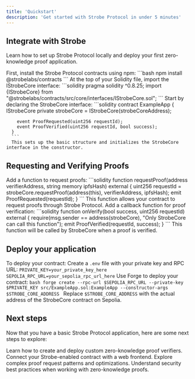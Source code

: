 ```yaml
---
title: 'Quickstart'
description: 'Get started with Strobe Protocol in under 5 minutes'
---
```


## Integrate with Strobe

Learn how to set up Strobe Protocol locally and deploy your first zero-knowledge proof application.

<Steps>
  <Step title="Install Strobe contracts">
    First, install the Strobe Protocol contracts using npm:
    ```bash
    npm install @strobelabs/contracts
    ```
  </Step>
  <Step title="Import Strobe interface">
    At the top of your Solidity file, import the IStrobeCore interface:
    ```solidity
    pragma solidity ^0.8.25;
    import {IStrobeCore} from "@strobelabs/contracts/src/core/interfaces/IStrobeCore.sol";
    ```
  </Step>
  <Step title="Define the contract">
    Start by declaring the StrobeCore interface:
    ```solidity
      contract ExampleApp {
        IStrobeCore private strobeCore = IStrobeCore(strobeCoreAddress);

        event ProofRequested(uint256 requestId);
        event ProofVerified(uint256 requestId, bool success);
      }
      ```
      This sets up the basic structure and initializes the StrobeCore interface in the constructor.
  </Step>
</Steps>

## Requesting and Verifying Proofs

<Steps>
  <Step title="Implement proof request function">
    Add a function to request proofs:
    ```solidity
    function requestProof(address verifierAddress, string memory ipfsHash) external {
        uint256 requestId = strobeCore.requestProof(address(this), verifierAddress, ipfsHash);
        emit ProofRequested(requestId);
    }
    ```
    This function allows your contract to request proofs through Strobe Protocol.
  </Step>
  <Step title="Implement verification callback">
    Add a callback function for proof verification:
    ```solidity
    function onVerify(bool success, uint256 requestId) external {
        require(msg.sender == address(strobeCore), "Only StrobeCore can call this function");
        emit ProofVerified(requestId, success);
    }
    ```
    This function will be called by StrobeCore when a proof is verified.
  </Step>
</Steps>

## Deploy your application

To deploy your contract:
<Steps>
  <Step title="Set up environment variables">
    Create a `.env` file with your private key and RPC URL:
    ```
    PRIVATE_KEY=your_private_key_here
    SEPOLIA_RPC_URL=your_sepolia_rpc_url_here
    ```
  </Step>
  <Step title="Deploy the contract">
    Use Forge to deploy your contract:
    ```bash
    forge create --rpc-url $SEPOLIA_RPC_URL --private-key $PRIVATE_KEY src/ExampleApp.sol:ExampleApp --constructor-args $STROBE_CORE_ADDRESS
    ```
    Replace `$STROBE_CORE_ADDRESS` with the actual address of the StrobeCore contract on Sepolia.
  </Step>
</Steps>

## Next steps

Now that you have a basic Strobe Protocol application, here are some next steps to explore:

<CardGroup>
  <Card title="Customize Your Verifier" icon="wand-magic-sparkles" href="/guides/custom-verifier">
    Learn how to create and deploy custom zero-knowledge proof verifiers.
  </Card>
  <Card title="Integrate with Frontend" icon="desktop" href="/guides/frontend-integration">
    Connect your Strobe-enabled contract with a web frontend.
  </Card>
  <Card title="Advanced Proof Requests" icon="layer-group" href="/guides/advanced-requests">
    Explore complex proof request patterns and optimizations.
  </Card>
  <Card title="Strobe Protocol Security" icon="shield-halved" href="/security/best-practices">
    Understand security best practices when working with zero-knowledge proofs.
  </Card>
</CardGroup>